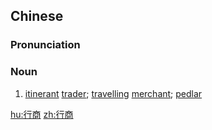 ==Chinese==
{{zh-forms}}

===Pronunciation===
{{zh-pron
|m=xíngshāng
|c=hang4 soeng1
|mn=qz,tw,xm:hêng-siong/zz:hêng-siang
|cat=n
}}

===Noun===
{{zh-noun}}

# [[itinerant]] [[trader]]; [[travelling]] [[merchant]]; [[pedlar]]

[[hu:行商]]
[[zh:行商]]